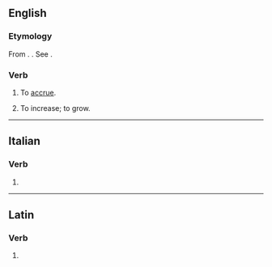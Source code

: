 ==English==

===Etymology===
From {{bor|en|la|accrescere}}. {{doublet|en|accrease}}. See {{m|en|accrue}}.

===Verb===
{{en-verb}}

# {{lb|en|rare|intransitive}} To [[accrue]].
# {{lb|en|obsolete|intransitive}} To increase; to grow.

----

==Italian==

===Verb===
{{head|it|verb form}}

# {{inflection of|it|accrescere||3|s|pres|indc}}

----

==Latin==

===Verb===
{{la-verb-form|accrēsce}}

# {{inflection of|la|accrēscō||2|s|pres|actv|impr}}